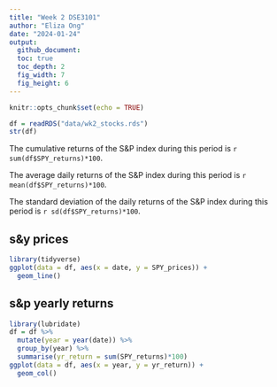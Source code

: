 ```yaml
---
title: "Week 2 DSE3101"
author: "Eliza Ong"
date: "2024-01-24"
output:
  github_document:
  toc: true
  toc_depth: 2
  fig_width: 7
  fig_height: 6
---
```


```r
knitr::opts_chunk$set(echo = TRUE)
```

```r
df = readRDS("data/wk2_stocks.rds")
str(df)
```

The cumulative returns of the S&P index during this period is `r sum(df$SPY_returns)*100`.

The average daily returns of the S&P index during this period is `r mean(df$SPY_returns)*100`.

The standard deviation of the daily returns of the S&P index during this period is `r sd(df$SPY_returns)*100`.

## s&y prices
```r
library(tidyverse)
ggplot(data = df, aes(x = date, y = SPY_prices)) +
  geom_line()
```

## s&p yearly returns
```r
library(lubridate)
df = df %>%
  mutate(year = year(date)) %>%
  group_by(year) %>%
  summarise(yr_return = sum(SPY_returns)*100)
ggplot(data = df, aes(x = year, y = yr_return)) +
  geom_col()
```
